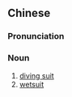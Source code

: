{{also|潜水衣}}
==Chinese==
{{zh-forms|s=潜水衣|type=21}}

===Pronunciation===
{{zh-pron
|m=qiánshuǐyī
|cat=n
}}

===Noun===
{{zh-noun}}

# [[diving suit]]
# [[wetsuit]]